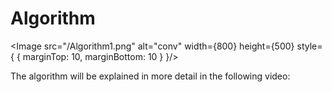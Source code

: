 
# Algorithm 

<Image src="/Algorithm1.png" alt="conv" width={800} height={500} style={
    {
        marginTop: 10,
        marginBottom: 10
    }
}/>

The algorithm will be explained in more detail in the following video: 
